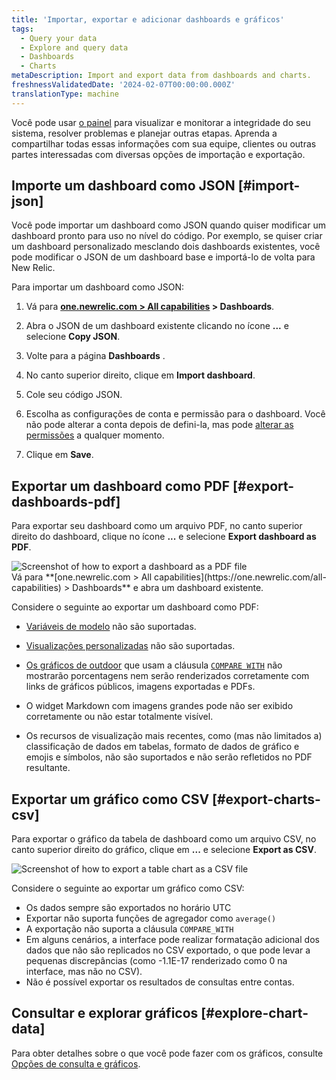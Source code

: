 ```yaml
---
title: 'Importar, exportar e adicionar dashboards e gráficos'
tags:
  - Query your data
  - Explore and query data
  - Dashboards
  - Charts
metaDescription: Import and export data from dashboards and charts.
freshnessValidatedDate: '2024-02-07T00:00:00.000Z'
translationType: machine
---
```


Você pode usar [o painel](/docs/query-your-data/explore-query-data/dashboards/introduction-dashboards/) para visualizar e monitorar a integridade do seu sistema, resolver problemas e planejar outras etapas. Aprenda a compartilhar todas essas informações com sua equipe, clientes ou outras partes interessadas com diversas opções de importação e exportação.

## Importe um dashboard como JSON [#import-json]

Você pode importar um dashboard como JSON quando quiser modificar um dashboard pronto para uso no nível do código. Por exemplo, se quiser criar um dashboard personalizado mesclando dois dashboards existentes, você pode modificar o JSON de um dashboard base e importá-lo de volta para New Relic.

Para importar um dashboard como JSON:

1. Vá para <DNT>**[one.newrelic.com &gt; All capabilities](https://one.newrelic.com/all-capabilities) &gt; Dashboards**</DNT>.

2. Abra o JSON de um dashboard existente clicando no ícone <DNT>**...**</DNT> e selecione <DNT>**Copy JSON**</DNT>.

3. Volte para a página <DNT>**Dashboards**</DNT> .

4. No canto superior direito, clique em <DNT>**Import dashboard**</DNT>.

5. Cole seu código JSON.

6. Escolha as configurações de conta e permissão para o dashboard. Você não pode alterar a conta depois de defini-la, mas pode [alterar as permissões](/docs/query-your-data/explore-query-data/dashboards/manage-your-dashboard/#dash-settings) a qualquer momento.

7. Clique em <DNT>**Save**</DNT>.

## Exportar um dashboard como PDF [#export-dashboards-pdf]

Para exportar seu dashboard como um arquivo PDF, no canto superior direito do dashboard, clique no ícone <DNT>**...**</DNT> e selecione <DNT>**Export dashboard as PDF**</DNT>.

<img title="Export dashboard as PDF" alt="Screenshot of how to export a dashboard as a PDF file" src="/images/dashboards_screenshot-full_export-pdf.webp" />

<figcaption>
  Vá para <DNT>**[one.newrelic.com &gt; All capabilities](https://one.newrelic.com/all-capabilities) &gt; Dashboards**</DNT> e abra um dashboard existente.
</figcaption>

Considere o seguinte ao exportar um dashboard como PDF:

* [Variáveis de modelo](/docs/query-your-data/explore-query-data/dashboards/dashboard-template-variables/#requirements) não são suportadas.

* [Visualizações personalizadas](/docs/query-your-data/explore-query-data/dashboards/add-custom-visualizations-your-dashboards/) não são suportadas.

* [Os gráficos de outdoor](/docs/query-your-data/explore-query-data/use-charts/chart-types/#widget-billboard) que usam a cláusula [`COMPARE WITH`](/docs/nrql/nrql-syntax-clauses-functions/#sel-compare) não mostrarão porcentagens nem serão renderizados corretamente com links de gráficos públicos, imagens exportadas e PDFs.

* O widget Markdown com imagens grandes pode não ser exibido corretamente ou não estar totalmente visível.

* Os recursos de visualização mais recentes, como (mas não limitados a) classificação de dados em tabelas, formato de dados de gráfico e emojis e símbolos, não são suportados e não serão refletidos no PDF resultante.

## Exportar um gráfico como CSV [#export-charts-csv]

Para exportar o gráfico da tabela de dashboard como um arquivo CSV, no canto superior direito do gráfico, clique em <DNT>**...**</DNT> e selecione <DNT>**Export as CSV**</DNT>.

<img title="Export chart as CSV" alt="Screenshot of how to export a table chart as a CSV file" src="/images/dashboards_screenshot-crop_export-csv.webp" />

Considere o seguinte ao exportar um gráfico como CSV:

* Os dados sempre são exportados no horário UTC
* Exportar não suporta funções de agregador como `average()`
* A exportação não suporta a cláusula `COMPARE_WITH`
* Em alguns cenários, a interface pode realizar formatação adicional dos dados que não são replicados no CSV exportado, o que pode levar a pequenas discrepâncias (como -1.1E-17 renderizado como 0 na interface, mas não no CSV).
* Não é possível exportar os resultados de consultas entre contas.

## Consultar e explorar gráficos [#explore-chart-data]

Para obter detalhes sobre o que você pode fazer com os gráficos, consulte [Opções de consulta e gráficos](/docs/new-relic-solutions/new-relic-one/ui-data/basic-ui-features/#data-analysis).